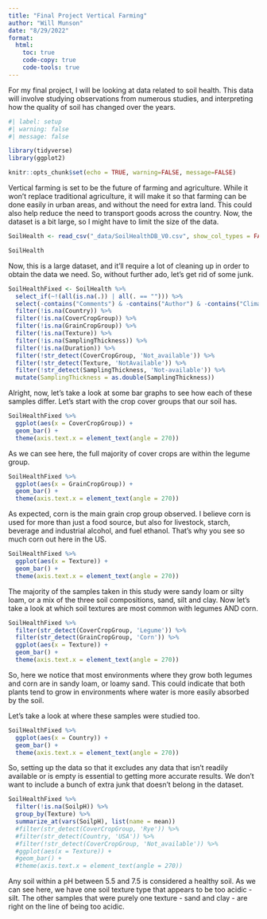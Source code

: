 ```yaml
---
title: "Final Project Vertical Farming"
author: "Will Munson"
date: "8/29/2022"
format:
  html:
    toc: true
    code-copy: true
    code-tools: true
---
```


For my final project, I will be looking at data related to soil health. This data will involve studying observations from numerous studies, and interpreting how the quality of soil has changed over the years. 
```r
#| label: setup
#| warning: false
#| message: false

library(tidyverse)
library(ggplot2)

knitr::opts_chunk$set(echo = TRUE, warning=FALSE, message=FALSE)
```

Vertical farming is set to be the future of farming and agriculture. While it won't replace traditional agriculture, it will make it so that farming can be done easily in urban areas, and without the need for extra land. This could also help reduce the need to transport goods across the country. Now, the dataset is a bit large, so I might have to limit the size of the data. 

```r
SoilHealth <- read_csv("_data/SoilHealthDB_V0.csv", show_col_types = FALSE)

SoilHealth
```

Now, this is a large dataset, and it'll require a lot of cleaning up in order to obtain the data we need. So, without further ado, let's get rid of some junk.

```r
SoilHealthFixed <- SoilHealth %>%
  select_if(~!(all(is.na(.)) | all(. == ""))) %>%
  select(-contains("Comments") & -contains("Author") & -contains("ClimateType") & -contains("Journal") & -contains("_C") & -contains("_T") & -contains("NoSubsample")) %>%
  filter(!is.na(Country)) %>%
  filter(!is.na(CoverCropGroup)) %>%
  filter(!is.na(GrainCropGroup)) %>%
  filter(!is.na(Texture)) %>%
  filter(!is.na(SamplingThickness)) %>%
  filter(!is.na(Duration)) %>%
  filter(!str_detect(CoverCropGroup, 'Not_available')) %>%
  filter(!str_detect(Texture, 'NotAvailable')) %>%
  filter(!str_detect(SamplingThickness, 'Not-available')) %>%
  mutate(SamplingThickness = as.double(SamplingThickness))
```

Alright, now, let's take a look at some bar graphs to see how each of these samples differ. Let's start with the crop cover groups that our soil has. 

```r
SoilHealthFixed %>%
  ggplot(aes(x = CoverCropGroup)) +
  geom_bar() +
  theme(axis.text.x = element_text(angle = 270))
```

As we can see here, the full majority of cover crops are within the legume group.

```r
SoilHealthFixed %>%
  ggplot(aes(x = GrainCropGroup)) +
  geom_bar() +
  theme(axis.text.x = element_text(angle = 270))
```

As expected, corn is the main grain crop group observed. I believe corn is used for more than just a food source, but also for livestock, starch, beverage and industrial alcohol, and fuel ethanol. That's why you see so much corn out here in the US. 

```r
SoilHealthFixed %>%
  ggplot(aes(x = Texture)) +
  geom_bar() +
  theme(axis.text.x = element_text(angle = 270))
```

The majority of the samples taken in this study were sandy loam or silty loam, or a mix of the three soil compositions, sand, silt and clay. Now let's take a look at which soil textures are most common with legumes AND corn. 

```r
SoilHealthFixed %>%
  filter(str_detect(CoverCropGroup, 'Legume')) %>%
  filter(str_detect(GrainCropGroup, 'Corn')) %>%
  ggplot(aes(x = Texture)) +
  geom_bar() +
  theme(axis.text.x = element_text(angle = 270))
```

So, here we notice that most environments where they grow both legumes and corn are in sandy loam, or loamy sand. This could indicate that both plants tend to grow in environments where water is more easily absorbed by the soil. 

Let's take a look at where these samples were studied too.
```r
SoilHealthFixed %>%
  ggplot(aes(x = Country)) +
  geom_bar() +
  theme(axis.text.x = element_text(angle = 270))
```

So, setting up the data so that it excludes any data that isn't readily available or is empty is essential to getting more accurate results. We don't want to include a bunch of extra junk that doesn't belong in the dataset. 

```r
SoilHealthFixed %>%
  filter(!is.na(SoilpH)) %>%
  group_by(Texture) %>%
  summarize_at(vars(SoilpH), list(name = mean))
  #filter(str_detect(CoverCropGroup, 'Rye')) %>%
  #filter(str_detect(Country, 'USA')) %>%
  #filter(!str_detect(CoverCropGroup, 'Not_available')) %>%
  #ggplot(aes(x = Texture)) +
  #geom_bar() +
  #theme(axis.text.x = element_text(angle = 270))
```

Any soil within a pH between 5.5 and 7.5 is considered a healthy soil. As we can see here, we have one soil texture type that appears to be too acidic - silt. The other samples that were purely one texture - sand and clay - are right on the line of being too acidic. 
